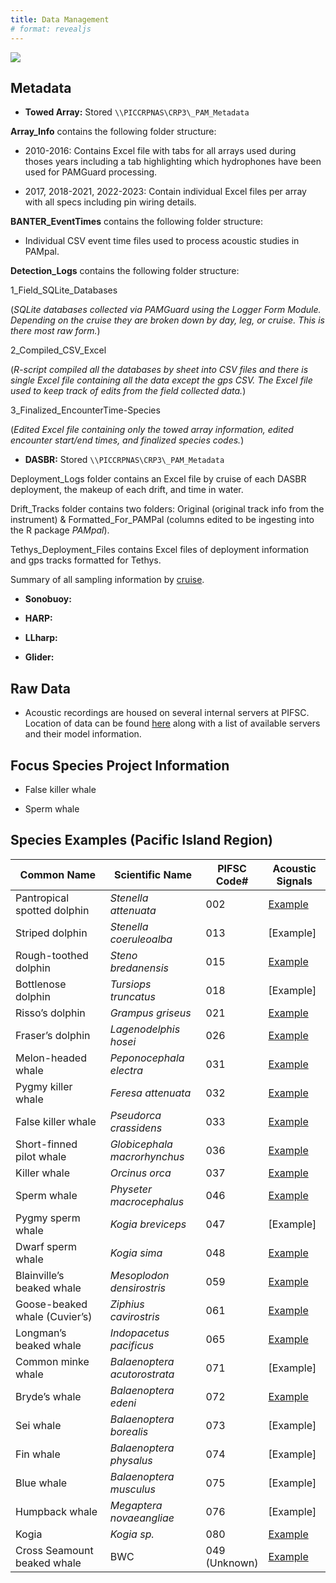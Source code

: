 ```yaml
---
title: Data Management
# format: revealjs
---
```


![](images/Wave_wWhales_v4.png)

## Metadata

-   **Towed Array:** Stored `\\PICCRPNAS\CRP3\_PAM_Metadata`

**Array_Info** contains the following folder structure:

-   2010-2016: Contains Excel file with tabs for all arrays used during thoses years including a tab highlighting which hydrophones have been used for PAMGuard processing.

-   2017, 2018-2021, 2022-2023: Contain individual Excel files per array with all specs including pin wiring details. 

**BANTER_EventTimes** contains the following folder structure:

-   Individual CSV event time files used to process acoustic studies in PAMpal.

**Detection_Logs** contains the following folder structure:

1_Field_SQLite_Databases

(*SQLite databases collected via PAMGuard using the Logger Form Module. Depending on the cruise they are broken down by day, leg, or cruise. This is there most raw form.*)

2_Compiled_CSV_Excel

(*R-script compiled all the databases by sheet into CSV files and there is single Excel file containing all the data except the gps CSV. The Excel file used to keep track of edits from the field collected data.*)

3_Finalized_EncounterTime-Species

(*Edited Excel file containing only the towed array information, edited encounter start/end times, and finalized species codes.*)

-   **DASBR:** Stored `\\PICCRPNAS\CRP3\_PAM_Metadata`

Deployment_Logs folder contains an Excel file by cruise of each DASBR deployment, the makeup of each drift, and time in water.

Drift_Tracks folder contains two folders: Original (original track info from the instrument) & Formatted_For_PAMPal (columns edited to be ingesting into the R package *PAMpal*).

Tethys_Deployment_Files contains Excel files of deployment information and gps tracks formatted for Tethys.

Summary of all sampling information by [cruise](DASBR_Sampling.qmd).


-   **Sonobuoy:**

-   **HARP:**

-   **LLharp:**

-   **Glider:**

## Raw Data

-   Acoustic recordings are housed on several internal servers at PIFSC. Location of data can be found [here](https://docs.google.com/spreadsheets/d/12dkFpM7FA4qUG-K3MNQCJFebb_e-9eTtFJ_p4G_hbAs/edit?usp=sharing) along with a list of available servers and their model information.

## Focus Species Project Information

-   False killer whale

-   Sperm whale

## Species Examples (Pacific Island Region)

| Common Name                   | Scientific Name              | PIFSC Code#   | Acoustic Signals  |
|-------------------------------|------------------------------|---------------|-------------------|
| Pantropical spotted dolphin   | *Stenella attenuata*         | 002           | [Example](002.qmd)|
| Striped dolphin               | *Stenella coeruleoalba*      | 013           | [Example]       |
| Rough-toothed dolphin         | *Steno bredanensis*          | 015           | [Example](015.qmd)|
| Bottlenose dolphin            | *Tursiops truncatus*         | 018           | [Example]       |
| Risso's dolphin               | *Grampus griseus*            | 021           | [Example](021.qmd)|
| Fraser's dolphin              | *Lagenodelphis hosei*        | 026           | [Example](026.qmd)|
| Melon-headed whale            | *Peponocephala electra*      | 031           | [Example](031.qmd)|
| Pygmy killer whale            | *Feresa attenuata*           | 032           | [Example](032.qmd)|
| False killer whale            | *Pseudorca crassidens*       | 033           | [Example](033.qmd)|
| Short-finned pilot whale      | *Globicephala macrorhynchus* | 036           | [Example](036.qmd)|
| Killer whale                  | *Orcinus orca*               | 037           | [Example](037.qmd)|
| Sperm whale                   | *Physeter macrocephalus*     | 046           | [Example](046.qmd)|
| Pygmy sperm whale             | *Kogia breviceps*            | 047           | [Example]       |
| Dwarf sperm whale             | *Kogia sima*                 | 048           | [Example](048.qmd)|
| Blainville's beaked whale     | *Mesoplodon densirostris*    | 059           | [Example](059.qmd)|
| Goose-beaked whale (Cuvier's) | *Ziphius cavirostris*        | 061           | [Example](061.qmd)|
| Longman's beaked whale        | *Indopacetus pacificus*      | 065           | [Example](065.qmd)|
| Common minke whale            | *Balaenoptera acutorostrata* | 071           | [Example]       |
| Bryde's whale                 | *Balaenoptera edeni*         | 072           | [Example](072.qmd)|
| Sei whale                     | *Balaenoptera borealis*      | 073           | [Example]       |
| Fin whale                     | *Balaenoptera physalus*      | 074           | [Example]       |
| Blue whale                    | *Balaenoptera musculus*      | 075           | [Example]       |
| Humpback whale                | *Megaptera novaeangliae*     | 076           | [Example]       |
| Kogia                         | *Kogia sp.*                  | 080           | [Example](080.qmd)|
| Cross Seamount beaked whale   | BWC                          | 049 (Unknown) | [Example](049.qmd)|
